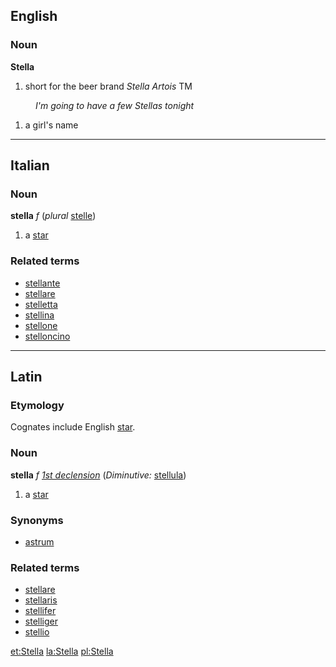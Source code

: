 ==English==
===Noun===
'''Stella'''
#short for the beer brand ''Stella Artois'' TM
:''I'm going to have a few Stellas tonight''
#a girl's name
----
==Italian==
===Noun===
'''stella''' ''f'' (''plural'' [[stelle]])

# a [[star]]

===Related terms===
*[[stellante]]
*[[stellare]]
*[[stelletta]]
*[[stellina]]
*[[stellone]]
*[[stelloncino]]

----

==Latin==
===Etymology===
Cognates include English [[star]].
===Noun===
'''stella''' ''f'' ''[[Wiktionary Appendix:Latin first declension|1st declension]]'' (''Diminutive:'' [[stellula]])

#a [[star]]
===Synonyms===
*[[astrum]]
===Related terms===
*[[stellare]]
*[[stellaris]]
*[[stellifer]]
*[[stelliger]]
*[[stellio]]

[[et:Stella]]
[[la:Stella]]
[[pl:Stella]]